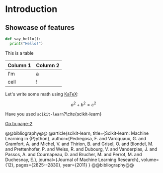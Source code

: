 

# Introduction

## Showcase of features

```python
def say_hello():
  print("Hello!")
```

This is a table

| Column 1    | Column 2    |
| ----------- | ----------- |
| I'm         | a           |
| cell        | !           |


Let's write some math using [KaTeX](https://katex.org/):

$$
a^2 + b^2 = c^2
$$

Have you used `scikit-learn`?\cite{scikit-learn}

[Go to page-2](/page-2)

@@bibliography@@
@article{scikit-learn,
 title={Scikit-learn: Machine Learning in {P}ython},
 author={Pedregosa, F. and Varoquaux, G. and Gramfort, A. and Michel, V.
         and Thirion, B. and Grisel, O. and Blondel, M. and Prettenhofer, P.
         and Weiss, R. and Dubourg, V. and Vanderplas, J. and Passos, A. and
         Cournapeau, D. and Brucher, M. and Perrot, M. and Duchesnay, E.},
 journal={Journal of Machine Learning Research},
 volume={12},
 pages={2825--2830},
 year={2011}
}
@@bibliography@@